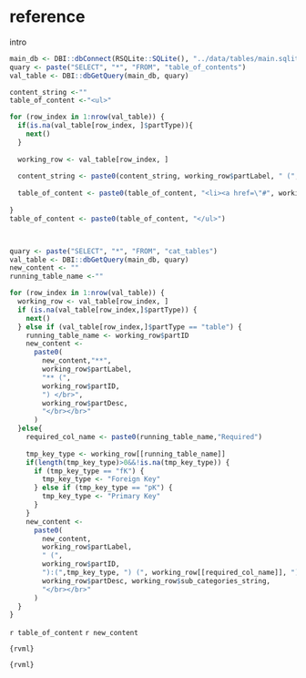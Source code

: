 <!--` reference1 -->
# reference

intro

<!--` reference1/ -->

```r
main_db <- DBI::dbConnect(RSQLite::SQLite(), "../data/tables/main.sqlite")
quary <- paste("SELECT", "*", "FROM", "table_of_contents")
val_table <- DBI::dbGetQuery(main_db, quary)

content_string <-""
table_of_content <-"<ul>"

for (row_index in 1:nrow(val_table)) {
  if(is.na(val_table[row_index, ]$partType)){
    next()
  }
  
  working_row <- val_table[row_index, ]
  
  content_string <- paste0(content_string, working_row$partLabel, " (", working_row$partID, ") </br>", working_row$partDesc, "</br></br>")
  
  table_of_content <- paste0(table_of_content, "<li><a href=\"#", working_row$partID, "\">", working_row$partID, "</a></li>")
  
}
table_of_content <- paste0(table_of_content, "</ul>")



quary <- paste("SELECT", "*", "FROM", "cat_tables")
val_table <- DBI::dbGetQuery(main_db, quary)
new_content <- ""
running_table_name <-""

for (row_index in 1:nrow(val_table)) {
  working_row <- val_table[row_index, ]
  if (is.na(val_table[row_index,]$partType)) {
    next()
  } else if (val_table[row_index,]$partType == "table") {
    running_table_name <- working_row$partID
    new_content <-
      paste0(
        new_content,"**", 
        working_row$partLabel,
        "** (",
        working_row$partID,
        ") </br>",
        working_row$partDesc,
        "</br></br>"
      )
  }else{
    required_col_name <- paste0(running_table_name,"Required")
    
    tmp_key_type <- working_row[[running_table_name]]
    if(length(tmp_key_type)>0&&!is.na(tmp_key_type)) {
      if (tmp_key_type == "fK") {
        tmp_key_type <- "Foreign Key"
      } else if (tmp_key_type == "pK") {
        tmp_key_type <- "Primary Key"
      }
    }
    new_content <-
      paste0(
        new_content,
        working_row$partLabel,
        " (",
        working_row$partID,
        "):(",tmp_key_type, ") (", working_row[[required_col_name]], ") [", working_row$dataType, "]</br>",
        working_row$partDesc, working_row$sub_categories_string, 
        "</br></br>"
      )
  }
}

```

`r table_of_content`
`r new_content`

```{rvml}```


```{rvml}```